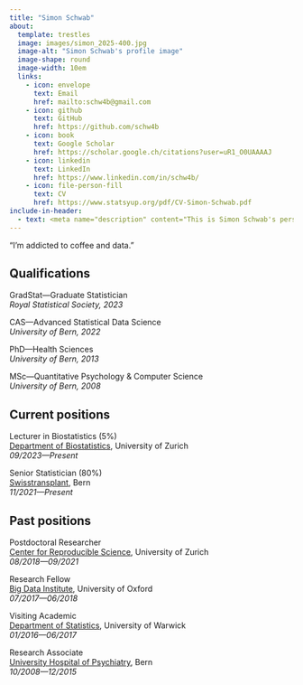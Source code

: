 ```yaml
---
title: "Simon Schwab"
about:
  template: trestles
  image: images/simon_2025-400.jpg
  image-alt: "Simon Schwab's profile image"
  image-shape: round
  image-width: 10em
  links:
    - icon: envelope
      text: Email
      href: mailto:schw4b@gmail.com
    - icon: github
      text: GitHub
      href: https://github.com/schw4b
    - icon: book
      text: Google Scholar
      href: https://scholar.google.ch/citations?user=uR1_O0UAAAAJ
    - icon: linkedin
      text: LinkedIn
      href: https://www.linkedin.com/in/schw4b/
    - icon: file-person-fill
      text: CV
      href: https://www.statsyup.org/pdf/CV-Simon-Schwab.pdf
include-in-header:
  - text: <meta name="description" content="This is Simon Schwab's personal website on statistics and data science.">
---
```


"I'm addicted to coffee and data."

## Qualifications

GradStat---Graduate Statistician\
*Royal Statistical Society, 2023*

CAS---Advanced Statistical Data Science\
*University of Bern, 2022*

PhD---Health Sciences\
*University of Bern, 2013*

MSc---Quantitative Psychology & Computer Science\
*University of Bern, 2008*

## Current positions

Lecturer in Biostatistics (5%)\
[Department of Biostatistics](https://www.ebpi.uzh.ch/), University of Zurich\
*09/2023---Present*

Senior Statistician (80%)\
[Swisstransplant](https://www.swisstransplant.org/), Bern\
*11/2021---Present*

## Past positions

Postdoctoral Researcher\
[Center for Reproducible Science](https://www.crs.uzh.ch/), University of Zurich\
*08/2018---09/2021*

Research Fellow\
[Big Data Institute](https://www.bdi.ox.ac.uk/), University of Oxford\
*07/2017---06/2018*

Visiting Academic\
[Department of Statistics](https://warwick.ac.uk/fac/sci/statistics/), University of Warwick\
*01/2016---06/2017*

Research Associate\
[University Hospital of Psychiatry](https://www.upd.ch/de/), Bern\
*10/2008---12/2015*
